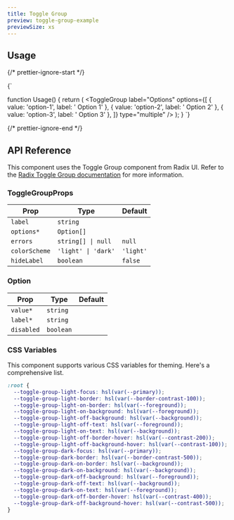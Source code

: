 ```yaml
---
title: Toggle Group
preview: toggle-group-example
previewSize: xs
---
```


## Usage

{/* prettier-ignore-start */}

<CodeBlock lang="ts">{`

function Usage() {
    return (
      <ToggleGroup
        label="Options"
        options={[
          { value: 'option-1', label: ' Option 1' },
          { value: 'option-2', label: ' Option 2' },
          { value: 'option-3', label: ' Option 3' },
        ]}
        type="multiple"
      />
    );
}
`}
</CodeBlock>

{/* prettier-ignore-end */}

## API Reference

This component uses the Toggle Group component from Radix UI. Refer to the [Radix Toggle Group documentation](https://www.radix-ui.com/primitives/docs/components/toggle-group) for more information.

### ToggleGroupProps

| Prop          | Type                                             | Default   |
| ------------- | ------------------------------------------------ | --------- |
| `label`       | `string`                                         |           |
| `options*`    | `Option[]` <Tooltip content="See Option below"/> |           |
| `errors`      | `string[] \| null`                               | `null`    |
| `colorScheme` | `'light' \| 'dark'`                              | `'light'` |
| `hideLabel`   | `boolean`                                        | `false`   |

### Option

| Prop       | Type      | Default |
| ---------- | --------- | ------- |
| `value*`   | `string`  |         |
| `label*`   | `string`  |         |
| `disabled` | `boolean` |         |

### CSS Variables

This component supports various CSS variables for theming. Here's a comprehensive list.

```css
:root {
  --toggle-group-light-focus: hsl(var(--primary));
  --toggle-group-light-border: hsl(var(--border-contrast-100));
  --toggle-group-light-on-border: hsl(var(--foreground));
  --toggle-group-light-on-background: hsl(var(--foreground));
  --toggle-group-light-off-background: hsl(var(--background));
  --toggle-group-light-off-text: hsl(var(--foreground));
  --toggle-group-light-on-text: hsl(var(--background));
  --toggle-group-light-off-border-hover: hsl(var(--contrast-200));
  --toggle-group-light-off-background-hover: hsl(var(--contrast-100));
  --toggle-group-dark-focus: hsl(var(--primary));
  --toggle-group-dark-border: hsl(var(--border-contrast-500));
  --toggle-group-dark-on-border: hsl(var(--background));
  --toggle-group-dark-on-background: hsl(var(--background));
  --toggle-group-dark-off-background: hsl(var(--foreground));
  --toggle-group-dark-off-text: hsl(var(--background));
  --toggle-group-dark-on-text: hsl(var(--foreground));
  --toggle-group-dark-off-border-hover: hsl(var(--contrast-400));
  --toggle-group-dark-off-background-hover: hsl(var(--contrast-500));
}
```
